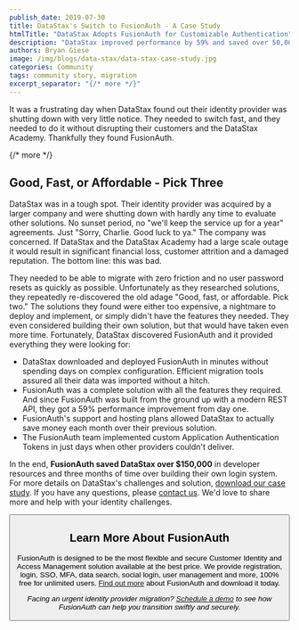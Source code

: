 ```yaml
---
publish_date: 2019-07-30 
title: DataStax's Switch to FusionAuth - A Case Study
htmlTitle: "DataStax Adopts FusionAuth for Customizable Authentication"
description: "DataStax improved performance by 59% and saved over 50,000 by switching to FusionAuth for a customizable authentication solution."
authors: Bryan Giese
image: /img/blogs/data-stax/data-stax-case-study.jpg
categories: Community
tags: community story, migration
excerpt_separator: "{/* more */}"
---
```


It was a frustrating day when DataStax found out their identity provider was shutting down with very little notice. They needed to switch fast, and they needed to do it without disrupting their customers and the DataStax Academy. Thankfully they found FusionAuth.

{/* more */}

## Good, Fast, or Affordable - Pick Three

DataStax was in a tough spot. Their identity provider was acquired by a larger company and were shutting down with hardly any time to evaluate other solutions. No sunset period, no "we'll keep the service up for a year" agreements. Just "Sorry, Charlie. Good luck to ya." The company was concerned. If DataStax and the DataStax Academy had a large scale outage it would result in significant financial loss, customer attrition and a damaged reputation. The bottom line: this was bad.

They needed to be able to migrate with zero friction and no user password resets as quickly as possible. Unfortunately as they researched solutions, they repeatedly re-discovered the old adage "Good, fast, or affordable. Pick two." The solutions they found were either too expensive, a nightmare to deploy and implement, or simply didn't have the features they needed. They even considered building their own solution, but that would have taken even more time. Fortunately, DataStax discovered FusionAuth and it provided everything they were looking for:

- DataStax downloaded and deployed FusionAuth in minutes without spending days on complex configuration. Efficient migration tools assured all their data was imported without a hitch.
- FusionAuth was a complete solution with all the features they required. And since FusionAuth was built from the ground up with a modern REST API, they got a 59% performance improvement from day one.
- FusionAuth's support and hosting plans allowed DataStax to actually save money each month over their previous solution.
- The FusionAuth team implemented custom Application Authentication Tokens in just days when other providers couldn't deliver.

In the end, **FusionAuth saved DataStax over $150,000** in developer resources and three months of time over building their own login system. For more details on DataStax's challenges and solution, [download our case study](/resources/datastax-case-study.pdf). If you have any questions, please [contact us](/contact). We'd love to share more and help with your identity challenges.

<Button href="/resources/datastax-case-study.pdf" label="Download the Case Study" />

## Learn More About FusionAuth

FusionAuth is designed to be the most flexible and secure Customer Identity and Access Management solution available at the best price. We provide registration, login, SSO, MFA, data search, social login, user management and more, 100% free for unlimited users. [Find out more](/get-started) about FusionAuth and download it today.

_Facing an urgent identity provider migration? [Schedule a demo](/contact) to see how FusionAuth can help you transition swiftly and securely._
